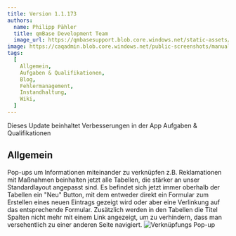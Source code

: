 ---
title: Version 1.1.173
authors:
  name: Philipp Pähler
  title: qmBase Development Team
  image_url: https://qmbasesupport.blob.core.windows.net/static-assets/img/persons/paehler_round.png
image: https://caqadmin.blob.core.windows.net/public-screenshots/manual-screenshots/Screenshot2022-06-29_defectGraph.png
tags:
  [
    Allgemein,
    Aufgaben & Qualifikationen,
    Blog,
    Fehlermanagement,
    Instandhaltung,
    Wiki,
  ]
---

Dieses Update beinhaltet Verbesserungen in der App Aufgaben & Qualifikationen

<!--truncate-->

## Allgemein

Pop-ups um Informationen miteinander zu verknüpfen z.B. Reklamationen mit Maßnahmen beinhalten jetzt alle Tabellen, die stärker an unser Standardlayout angepasst sind.
Es befindet sich jetzt immer oberhalb der Tabellen ein "Neu" Button, mit dem entweder direkt ein Formular zum Erstellen eines neuen Eintrags gezeigt wird oder aber eine Verlinkung auf das entsprechende Formular.
Zusätzlich werden in den Tabellen die Titel Spalten nicht mehr mit einem Link angezeigt, um zu verhindern, dass man versehentlich zu einer anderen Seite navigiert.
![Verknüpfungs Pop-up](https://caqadmin.blob.core.windows.net/public-screenshots/manual-screenshots/Screenshot2022-06-29_connectionModal.png)
